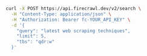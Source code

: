 ```bash cURL
curl -X POST https://api.firecrawl.dev/v2/search \
  -H "Content-Type: application/json" \
  -H "Authorization: Bearer fc-YOUR_API_KEY" \
  -d '{
    "query": "latest web scraping techniques",
    "limit": 5,
    "tbs": "qdr:w"
  }'
```
